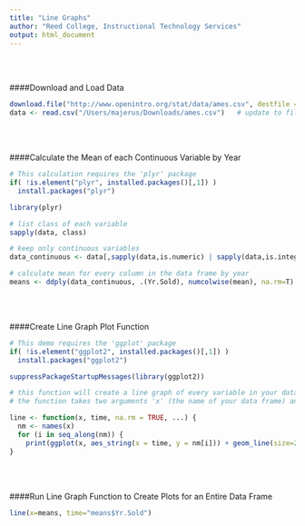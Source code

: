 ```yaml
---
title: "Line Graphs"
author: "Reed College, Instructional Technology Services"
output: html_document
---
```


<br>
<br>

####Download and Load Data
```r
download.file("http://www.openintro.org/stat/data/ames.csv", destfile = "ames.csv")
data <- read.csv("/Users/majerus/Downloads/ames.csv")   # update to file path on your computer 
```

<br>
<br>

####Calculate the Mean of each Continuous Variable by Year
```r
# This calculation requires the 'plyr' package
if( !is.element("plyr", installed.packages()[,1]) )
  install.packages("plyr")

library(plyr)

# list class of each variable
sapply(data, class)

# keep only continuous variables
data_continuous <- data[,sapply(data,is.numeric) | sapply(data,is.integer)]

# calculate mean for every column in the data frame by year 
means <- ddply(data_continuous, .(Yr.Sold), numcolwise(mean), na.rm=T)


```

<br>
<br>

####Create Line Graph Plot Function
```r

# This demo requires the 'ggplot' package 
if( !is.element("ggplot2", installed.packages()[,1]) )
  install.packages("ggplot2")

suppressPackageStartupMessages(library(ggplot2))

# this function will create a line graph of every variable in your data frame
# the function takes two arguments 'x' (the name of your data frame) and 'time' (the name variable to be plotted on the x-axis)

line <- function(x, time, na.rm = TRUE, ...) {
  nm <- names(x)
  for (i in seq_along(nm)) {
    print(ggplot(x, aes_string(x = time, y = nm[i])) + geom_line(size=2, color = "darkblue") + theme_classic()) }
}

```

<br>
<br>

####Run Line Graph Function to Create Plots for an Entire Data Frame
```r
line(x=means, time="means$Yr.Sold")
```
